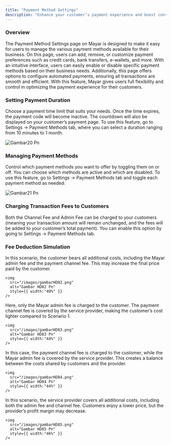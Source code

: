 ```yaml
---
title: "Payment Method Settings"
description: "Enhance your customer’s payment experience and boost conversion with various payment method"
---
```


### Overview

The Payment Method Settings page on Mayar is designed to make it easy for users to manage the various payment methods available for their business. On this page, users can add, remove, or customize payment preferences such as credit cards, bank transfers, e-wallets, and more. With an intuitive interface, users can easily enable or disable specific payment methods based on their business needs. Additionally, this page offers options to configure automated payments, ensuring all transactions are smooth and efficient. With this feature, Mayar gives users full flexibility and control in optimizing the payment experience for their customers.

### Setting Payment Duration

Choose a payment time limit that suits your needs. Once the time expires, the payment code will become inactive. The countdown will also be displayed on your customer’s payment page. To use this feature, go to Settings → Payment Methods tab, where you can select a duration ranging from 10 minutes to 1 month.

![Gambar20 Pn](/images/gambar20.png)

### Managing Payment Methods

Control which payment methods you want to offer by toggling them on or off. You can choose which methods are active and which are disabled. To use this feature, go to Settings → Payment Methods tab and toggle each payment method as needed.

![Gambar21 Pn](/images/gambar21.png)

### Charging Transaction Fees to Customers

Both the Channel Fee and Admin Fee can be charged to your customers (meaning your transaction amount will remain unchanged, and the fees will be added to your customer’s total payment). You can enable this option by going to Settings → Payment Methods tab.

### Fee Deduction Simulation

<Steps>
  <Step title="Pass Both Admin Fee (Mayar) and Channel Fee to Customers">
    In this scenario, the customer bears all additional costs, including the Mayar admin fee and the payment channel fee. This may increase the final price paid by the customer.

    <img
      src="/images/gambarHD82.png"
      alt="Gambar HD82 Pn"
      style={{ width:"40%" }}
    />
  </Step>
  <Step title="Pass Only the Admin Fee (Mayar) to Customers">
    Here, only the Mayar admin fee is charged to the customer. The payment channel fee is covered by the service provider, making the customer’s cost lighter compared to Scenario 1.

    <img
      src="/images/gambarHD83.png"
      alt="Gambar HD83 Pn"
      style={{ width:"44%" }}
    />
  </Step>
  <Step title="Pass Only the Channel Fee to Customers">
    In this case, the payment channel fee is charged to the customer, while the Mayar admin fee is covered by the service provider. This creates a balance between the costs shared by customers and the provider.

    <img
      src="/images/gambarHD84.png"
      alt="Gambar HD84 Pn"
      style={{ width:"44%" }}
    />
  </Step>
  <Step title="Don’t Pass Any Fees to Customers">
    In this scenario, the service provider covers all additional costs, including both the admin fee and channel fee. Customers enjoy a lower price, but the provider’s profit margin may decrease.

    <img
      src="/images/gambarHD85.png"
      alt="Gambar HD85 Pn"
      style={{ width:"46%" }}
    />
  </Step>
</Steps>